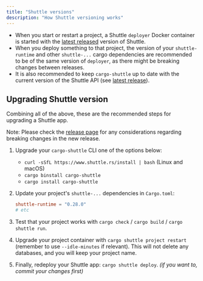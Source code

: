 ```yaml
---
title: "Shuttle versions"
description: "How Shuttle versioning works"
---
```


- When you start or restart a project, a Shuttle `deployer` Docker container is started with the [latest released](https://github.com/shuttle-hq/shuttle/releases) version of Shuttle.
- When you deploy something to that project, the version of your `shuttle-runtime` and other `shuttle-...` cargo dependencies are recommended to be of the same version of `deployer`, as there might be breaking changes between releases.
- It is also recommended to keep `cargo-shuttle` up to date with the current version of the Shuttle API (see [latest release](https://github.com/shuttle-hq/shuttle/releases)).

## Upgrading Shuttle version

Combining all of the above, these are the recommended steps for upgrading a Shuttle app.

<Info>Note: Please check the [release page](https://github.com/shuttle-hq/shuttle/releases) for any considerations regarding breaking changes in the new release.</Info>

1. Upgrade your `cargo-shuttle` CLI one of the options below:
   - `curl -sSfL https://www.shuttle.rs/install | bash` (Linux and macOS)
   - `cargo binstall cargo-shuttle`
   - `cargo install cargo-shuttle`

2. Update your project's `shuttle-...` dependencies in `Cargo.toml`:
   ```toml Cargo.toml
   shuttle-runtime = "0.28.0"
   # etc
   ```

3. Test that your project works with `cargo check` / `cargo build` / `cargo shuttle run`.

4. Upgrade your project container with `cargo shuttle project restart` (remember to use `--idle-minutes` if relevant). This will not delete any databases, and you will keep your project name.

5. Finally, redeploy your Shuttle app: `cargo shuttle deploy`. *(if you want to, commit your changes first)*
